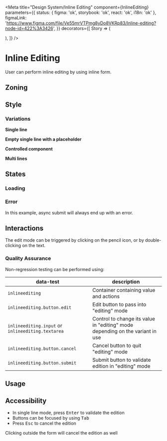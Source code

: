 
<Meta
	title="Design System/Inline Editing"
	component={InlineEditing}
	parameters={{
		status: { figma: 'ok', storybook: 'ok', react: 'ok', i18n: 'ok' },
		figmaLink:
			'https://www.figma.com/file/Ve55mrVTPmg8yDo8VKRp83/Inline-editing?node-id=422%3A3426',
	}}
	decorators={[
		Story => (
			<div>
				<Story />
			</div>
		),
	]}
/>

# Inline Editing

User can perform inline editing by using inline form.

## Zoning

<FigmaImage
	src="https://www.figma.com/file/Ve55mrVTPmg8yDo8VKRp83/Inline-editing?node-id=467%3A7850"
	alt="zoning image for inline editing"
/>

## Style

### Variations

**Single line**

<FigmaImage
	src="https://www.figma.com/file/Ve55mrVTPmg8yDo8VKRp83/Inline-editing?node-id=467%3A7866"
	alt="Single line InlineEditing with content"
/>

<Canvas>
	<Story story={Stories.Text} />
</Canvas>

**Empty single line with a placeholder**

<FigmaImage
	src="https://www.figma.com/file/Ve55mrVTPmg8yDo8VKRp83/Inline-editing?node-id=472%3A3999"
	alt="Single line InlineEditing without initial content"
/>

<Canvas>
	<Story story={Stories.EmptyTextWithPlaceholder} />
</Canvas>

**Controlled component**

<FigmaImage
	src="https://www.figma.com/file/Ve55mrVTPmg8yDo8VKRp83/Inline-editing?node-id=467%3A7866"
	alt="Single line InlineEditing with content"
/>

<Canvas>
	<Story story={Stories.ControlledComponent} />
</Canvas>

**Multi lines**

<FigmaImage
	src="https://www.figma.com/file/Ve55mrVTPmg8yDo8VKRp83/Inline-editing?node-id=474%3A4085"
	alt="Multi lines InlineEditing with initial content"
/>

<Canvas>
	<Story story={Stories.Textarea} />
</Canvas>

## States

### Loading

<FigmaImage
	src="https://www.figma.com/file/Ve55mrVTPmg8yDo8VKRp83/Inline-editing?node-id=477%3A4388"
	alt="Pending state for InlineEditing"
/>

<Canvas>
	<Story story={Stories.LoadingMode} />
</Canvas>

### Error

<FigmaImage
	src="https://www.figma.com/file/Ve55mrVTPmg8yDo8VKRp83/Inline-editing?node-id=478%3A4481"
	alt="Error state for InlineEditing"
/>

In this example, async submit will always end up with an error.

<Canvas>
	<Story story={Stories.InUse} />
</Canvas>

## Interactions

The edit mode can be triggered by clicking on the pencil icon, or by double-clicking on the text.

### Quality Assurance

Non-regression testing can be performed using:

| data-test                                         | description                                                                   |
| ------------------------------------------------- | ----------------------------------------------------------------------------- |
| `inlineediting`                                   | Container containing value and actions                                        |
| `inlineediting.button.edit`                       | Edit button to pass into "editing" mode                                       |
| `inlineediting.input` or `inlineediting.textarea` | Control to change its value in "editing" mode depending on the variant in use |
| `inlineediting.button.cancel`                     | Cancel button to quit "editing" mode                                          |
| `inlineediting.button.submit`                     | Submit button to validate edition in "editing" mode                           |

## Usage

<Canvas>
	<Story story={Stories.Default} />
	<Story story={Stories.WithEllipsis} />
	<Story story={Stories.WithTextarea} />
	<Story story={Stories.LongTextInTextarea} />
	<Story story={Stories.AsHeading} />
</Canvas>

## Accessibility

- In single line mode, press <kbd>Enter</kbd> to validate the edition
- Buttons can be focused by using <kbd>Tab</kbd>
- Press <kbd>Esc</kbd> to cancel the edition

Clicking outside the form will cancel the edition as well
